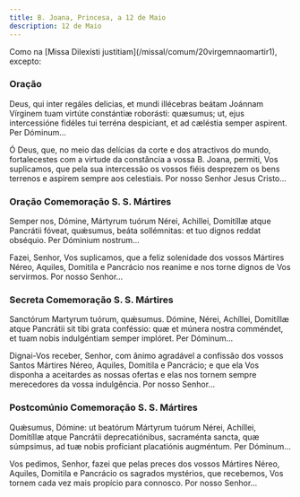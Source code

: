```yaml
---
title: B. Joana, Princesa, a 12 de Maio
description: 12 de Maio
---
```


<aside>
  Como na [Missa Dilexísti justitiam](/missal/comum/20virgemnaomartir1),
  excepto:
</aside>

### Oração

<div class="side-by-side not-content">

Deus, qui inter regáles delicias, et mundi illécebras beátam Joánnam Vírginem tuam virtúte constántiæ roborásti: quæsumus; ut, ejus intercessióne fidéles tui terréna despiciant, et ad cæléstia semper aspirent. Per Dóminum...

Ó Deus, que, no meio das delícias da corte e dos atractivos do mundo, fortalecestes com a virtude da constância a vossa B. Joana, permiti, Vos suplicamos, que pela sua intercessão os vossos fiéis desprezem os bens terrenos e aspirem sempre aos celestiais. Por nosso Senhor Jesus Cristo...

</div>

### Oração Comemoração S. S. Mártires

<div class="side-by-side not-content">

Semper nos, Dómine, Mártyrum tuórum Nérei, Achillei, Domitíllæ atque Pancrátii fóveat, quǽsumus, beáta sollémnitas: et tuo dignos reddat obséquio. Per Dóminium nostrum...

Fazei, Senhor, Vos suplicamos, que a feliz solenidade dos vossos Mártires Néreo, Aquiles, Domitila e Pancrácio nos reanime e nos torne dignos de Vos servirmos. Por nosso Senhor...

</div>

### Secreta Comemoração S. S. Mártires

<div class="side-by-side not-content">

Sanctórum Martyrum tuórum, quǽsumus. Dómine, Nérei, Achíllei, Domitíllæ atque Pancrátii sit tibi grata conféssio: quæ et múnera nostra comméndet, et tuam nobis indulgéntiam semper implóret. Per Dóminum...

Dignai-Vos receber, Senhor, com ânimo agradável a confissão dos vossos Santos Mártires Néreo, Aquiles, Domitila e Pancrácio; e que ela Vos disponha a aceitardes as nossas ofertas e elas nos tornem sempre merecedores da vossa indulgência. Por nosso Senhor...

</div>

### Postcomúnio Comemoração S. S. Mártires

<div class="side-by-side not-content">

Quǽsumus, Dómine: ut beatórum Mártyrum tuórum Nérei, Achíllei, Domitíllæ atque Pancrátii deprecatiónibus, sacraménta sancta, quæ súmpsimus, ad tuæ nobis profíciant placatiónis augméntum. Per Dóminum...

Vos pedimos, Senhor, fazei que pelas preces dos vossos Mártires Néreo, Aquiles, Domitila e Pancrácio os sagrados mystérios, que recebemos, Vos tornem cada vez mais propício para connosco. Por nosso Senhor...

</div>
